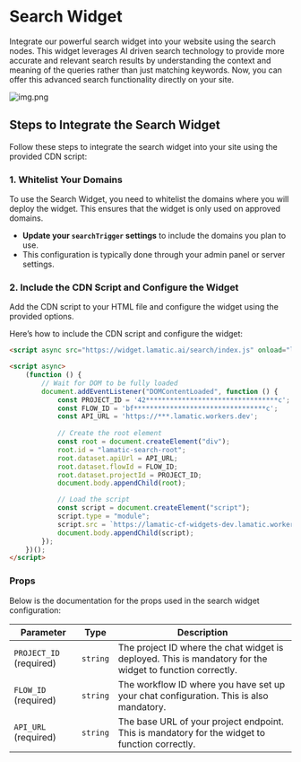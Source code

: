 # Search Widget

Integrate our powerful search widget into your website using the search nodes. This widget leverages AI driven search technology to provide more accurate and relevant search results by understanding the context and meaning of the queries rather than just matching keywords. Now, you can offer this advanced search functionality directly on your site.
<br />

![img.png](./img.png)

## Steps to Integrate the Search Widget

Follow these steps to integrate the search widget into your site using the provided CDN script:

### 1. Whitelist Your Domains

To use the Search Widget, you need to whitelist the domains where you will deploy the widget. This ensures that the widget is only used on approved domains.

- **Update your `searchTrigger` settings** to include the domains you plan to use.
- This configuration is typically done through your admin panel or server settings.

### 2. Include the CDN Script and Configure the Widget

Add the CDN script to your HTML file and configure the widget using the provided options.

Here’s how to include the CDN script and configure the widget:

```html
<script async src="https://widget.lamatic.ai/search/index.js" onload="loadSearchDialog()"></script>

<script async>
    (function () {
        // Wait for DOM to be fully loaded
        document.addEventListener("DOMContentLoaded", function () {
            const PROJECT_ID = '42*********************************c';
            const FLOW_ID = 'bf*********************************c';
            const API_URL = 'https://***.lamatic.workers.dev';
            
            // Create the root element
            const root = document.createElement("div");
            root.id = "lamatic-search-root";
            root.dataset.apiUrl = API_URL;
            root.dataset.flowId = FLOW_ID;
            root.dataset.projectId = PROJECT_ID;
            document.body.appendChild(root);

            // Load the script
            const script = document.createElement("script");
            script.type = "module";
            script.src = `https://lamatic-cf-widgets-dev.lamatic.workers.dev/search-v2?projectId=${PROJECT_ID}`;
            document.body.appendChild(script);
        });
    })();
</script>
```

### Props

Below is the documentation for the props used in the search widget configuration:

| Parameter               | Type     | Description                                                                                                                                                        |
|-------------------------|----------|--------------------------------------------------------------------------------------------------------------------------------------------------------------------|
| `PROJECT_ID` (required) | `string` | The project ID where the chat widget is deployed. This is mandatory for the widget to function correctly.                                                          |
| `FLOW_ID` (required)| `string` | The workflow ID where you have set up your chat configuration. This is also mandatory.                                                                            |
| `API_URL` (required)    | `string` | The base URL of your project endpoint. This is mandatory for the widget to function correctly.                                                                    |